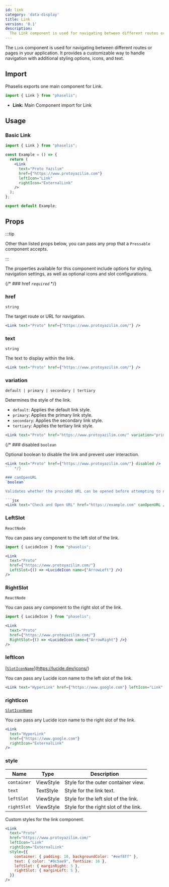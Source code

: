 ```yaml
---
id: link
category: 'data-display'
title: Link
version: '0.1'
description:
  The Link component is used for navigating between different routes or pages in your application.
---
```


The `Link` component is used for navigating between different routes or pages in your application. It provides a customizable way to handle navigation with additional styling options, icons, and text.

## Import

Phaselis exports one main component for Link.

```js
import { Link } from "phaselis";
```

- **Link:** Main Component import for Link

## Usage

### Basic Link

```jsx
import { Link } from "phaselis";

const Example = () => {
  return (
    <Link
      text="Proto Yazılım"
      href={"https://www.protoyazilim.com"}
      leftIcon="Link"
      rightIcon="ExternalLink"
    />
  );
};

export default Example;
```

## Props
:::tip

Other than listed props below, you can pass any prop that a `Pressable` component accepts.

:::


The properties available for this component include options for styling, navigation settings, as well as optional icons and slot configurations.


{/* ### href *`required`* */}
### href
`string`

The target route or URL for navigation.

```jsx
<Link text="Proto" href={"https://www.protoyazilim.com/"} />
```

### text
`string`

The text to display within the link.

```jsx
<Link text="Proto" href={"https://www.protoyazilim.com/"} />
```

### variation  
`default | primary | secondary | tertiary`  

Determines the style of the link.  
- `default`: Applies the default link style.  
- `primary`: Applies the primary link style.  
- `secondary`: Applies the secondary link style.  
- `tertiary`: Applies the tertiary link style.

```jsx
<Link text="Proto" href="https://www.protoyazilim.com/" variation="primary" />
```

{/* ### disabled
`boolean`

Optional boolean to disable the link and prevent user interaction.

```jsx
<Link text="Proto" href={"https://www.protoyazilim.com/"} disabled />
``` */}

### canOpenURL  
`boolean`  

Validates whether the provided URL can be opened before attempting to navigate.  

```jsx
<Link text="Check and Open URL" href="https://example.com" canOpenURL />
```

### LeftSlot
`ReactNode`

You can pass any component to the left slot of the link.

```jsx
import { LucideIcon } from "phaselis";
```
```jsx
<Link
  text="Proto"
  href={"https://www.protoyazilim.com/"}
  LeftSlot={() => <LucideIcon name={"ArrowLeft"} />}
/>
```

### RightSlot
`ReactNode`

You can pass any component to the right slot of the link.

```jsx
import { LucideIcon } from "phaselis";
```
```jsx
<Link
  text="Proto"
  href={"https://www.protoyazilim.com/"}
  RightSlot={() => <LucideIcon name={"ArrowRight"} />}
/>
```

### leftIcon
[[`SlotIconName`](https://lucide.dev/icons/)](https://lucide.dev/icons/)

You can pass any Lucide icon name to the left slot of the link.

```jsx
<Link text="HyperLink" href={"https://www.google.com"} leftIcon="Link" />
```

### rightIcon
[`SlotIconName`](https://lucide.dev/icons/)

You can pass any Lucide icon name to the right slot of the link.

```jsx
<Link
  text="HyperLink"
  href={"https://www.google.com"}
  rightIcon="ExternalLink"
/>
```

### style
| Name       | Type      | Description                             |
| ---- |----|----|
| `container` | ViewStyle | Style for the outer container view.     |
| `text`   | TextStyle | Style for the link text.                |
| `leftSlot`  | ViewStyle | Style for the left slot of the link.    |
| `rightSlot` | ViewStyle | Style for the right slot of the link.   |

Custom styles for the link component.

```jsx
<Link
  text="Proto"
  href="https://www.protoyazilim.com/"
  leftIcon="Link"
  rightIcon="ExternalLink"
  style={{
    container: { padding: 10, backgroundColor: "#eef8ff" },
    text: { color: "#0c5ae9", fontSize: 16 },
    leftSlot: { marginRight: 5 },
    rightSlot: { marginLeft: 5 },
  }}
/>
```